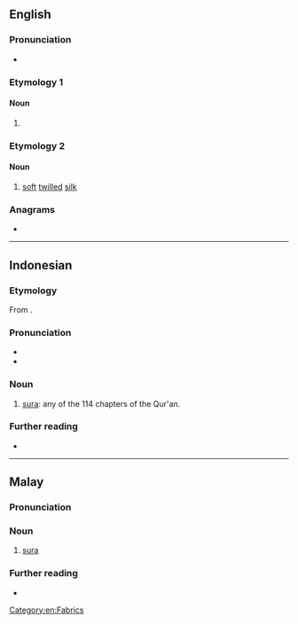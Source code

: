 {{also|şurah}}
==English==

===Pronunciation===
* {{rhymes|en|ʊəɹə|s=2}}

===Etymology 1===

====Noun====
{{en-noun|s|suwar}}

# {{alternative spelling of|en|sura||chapter of Quran}}

===Etymology 2===

====Noun====
{{en-noun|~}}

# [[soft]] [[twill]]ed [[silk]]

===Anagrams===
* {{anagrams|en|a=ahrsu|Ashur|Rauhs|Shuar|sahur|shura}}

[[Category:en:Fabrics]]

----

==Indonesian==

===Etymology===
{{root|id|ar|س و ر}}
From {{der|id|ar|سُورَة|t=chapter of the Qur'an}}.

===Pronunciation===
* {{IPA|id|[ˈsurah]}}
* {{hyphenation|id|su|rah}}

===Noun===
{{id-noun}}

# {{lb|id|Islam}} [[sura]]: any of the 114 chapters of the Qur'an.

===Further reading===
* {{R:KBBI Daring}}

----

==Malay==

===Pronunciation===
{{rfp|ms}}

===Noun===
{{ms-noun|j=سورة}}

# {{lb|ms|Islam}} [[sura]]

===Further reading===
* {{R:PRPM}}